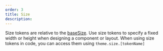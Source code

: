 ```yaml
---
order: 3
title: Size
description:
---
```


Size tokens are relative to the [baseSize](/foundations/base).
Use size tokens to specify a fixed width or height when designing a component or layout.
When using size tokens in code, you can access them using `theme.size.[tokenName]`

<Table
  headers={["Name", "Value", "Description"]}
  useTokenData={true}
  data={"size"}
/>
